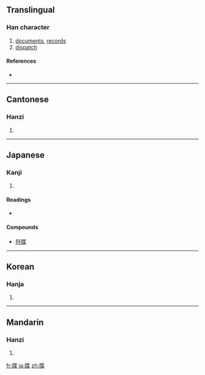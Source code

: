 ==Translingual==

===Han character===
{{Han char|rn=91|rad=片|as=09|sn=13|four=2409<sub>4</sub>|canj=中中心廿木 (LLPTD), 中弓心廿木 (LNPTD)}}

# [[documents]], [[records]]
# [[dispatch]]

====References====
* {{Han ref|kx=0694.030|dkj=19871|dj=1107.130|hdz=32017.100|uh=7252|ud=29266|bh=B7DE|bd=47070}}

----

==Cantonese==

===Hanzi===
{{yue-hanzi|jyut=|y=dip6}}

# {{defn|Cantonese|sort=片09}}

----

==Japanese==

===Kanji===
{{ja-kanji|grade=|rs=片09}}

# {{defn|Japanese|sort=片09}}

====Readings====
* {{ja-readings|on=[[ちょう]] (chō), [[じょう]] (jō)|kun=[[ふだ]] (fuda)}}

====Compounds====
* [[符牒]]

----

==Korean==

===Hanja===
{{ko-hanja|hangeul=첩|eumhun=|rv=cheop|mr=ch'ŏp|y=chep}}

# {{defn|Korean|sort=片09}}

----

==Mandarin==

===Hanzi===
{{cmn-hanzi|pin=[[dié]] ([[die2]])|wg=tieh<sup>2</sup>}}

# {{defn|Mandarin|sort=片09}}

[[fr:牒]]
[[ja:牒]]
[[zh:牒]]